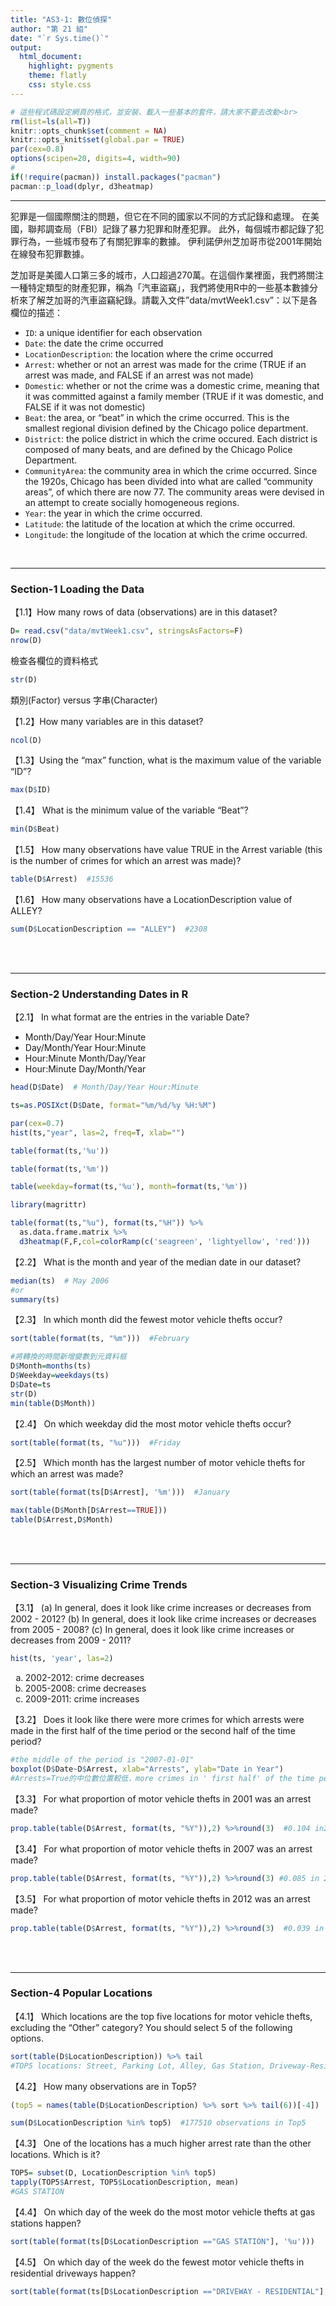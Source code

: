 ```yaml
---
title: "AS3-1: 數位偵探"
author: "第 21 組"
date: "`r Sys.time()`"
output: 
  html_document:
    highlight: pygments
    theme: flatly
    css: style.css
---
```


```r
# 這些程式碼設定網頁的格式，並安裝、載入一些基本的套件，請大家不要去改動<br>
rm(list=ls(all=T))
knitr::opts_chunk$set(comment = NA)
knitr::opts_knit$set(global.par = TRUE)
par(cex=0.8)
options(scipen=20, digits=4, width=90)
#
if(!require(pacman)) install.packages("pacman")
pacman::p_load(dplyr, d3heatmap)
```
<hr>

犯罪是一個國際關注的問題，但它在不同的國家以不同的方式記錄和處理。 在美國，聯邦調查局（FBI）記錄了暴力犯罪和財產犯罪。 此外，每個城市都記錄了犯罪行為，一些城市發布了有關犯罪率的數據。 伊利諾伊州芝加哥市從2001年開始在線發布犯罪數據。

芝加哥是美國人口第三多的城市，人口超過270萬。在這個作業裡面，我們將關注一種特定類型的財產犯罪，稱為「汽車盜竊」，我們將使用R中的一些基本數據分析來了解芝加哥的汽車盜竊紀錄。請載入文件"data/mvtWeek1.csv"：以下是各欄位的描述：

+ `ID`: a unique identifier for each observation
+ `Date`: the date the crime occurred
+ `LocationDescription`: the location where the crime occurred
+ `Arrest`: whether or not an arrest was made for the crime (TRUE if an arrest was made, and FALSE if an arrest was not made)
+ `Domestic`: whether or not the crime was a domestic crime, meaning that it was committed against a family member (TRUE if it was domestic, and FALSE if it was not domestic)
+ `Beat`: the area, or "beat" in which the crime occurred. This is the smallest regional division defined by the Chicago police department.
+ `District`: the police district in which the crime occured. Each district is composed of many beats, and are defined by the Chicago Police Department.
+ `CommunityArea`: the community area in which the crime occurred. Since the 1920s, Chicago has been divided into what are called "community areas", of which there are now 77. The community areas were devised in an attempt to create socially homogeneous regions.
+ `Year`: the year in which the crime occurred.
+ `Latitude`: the latitude of the location at which the crime occurred.
+ `Longitude`: the longitude of the location at which the crime occurred.

<br>

- - -

###  Section-1 Loading the Data

【1.1】How many rows of data (observations) are in this dataset?
```r
D= read.csv("data/mvtWeek1.csv", stringsAsFactors=F)
nrow(D)
```

檢查各欄位的資料格式
```r
str(D)
```

類別(Factor) versus 字串(Character)

【1.2】How many variables are in this dataset?
```r
ncol(D)
```


【1.3】Using the "max" function, what is the maximum value of the variable "ID"?
```r
max(D$ID)
```


【1.4】 What is the minimum value of the variable "Beat"?
```r
min(D$Beat)
```


【1.5】 How many observations have value TRUE in the Arrest variable (this is the number of crimes for which an arrest was made)?
```r
table(D$Arrest)  #15536
```

【1.6】 How many observations have a LocationDescription value of ALLEY?
```r
sum(D$LocationDescription == "ALLEY")  #2308
```


<br><br>

- - -

### Section-2 Understanding Dates in R

【2.1】 In what format are the entries in the variable Date?

+ Month/Day/Year Hour:Minute
+ Day/Month/Year Hour:Minute
+ Hour:Minute Month/Day/Year
+ Hour:Minute Day/Month/Year

```r
head(D$Date)  # Month/Day/Year Hour:Minute
```

```r
ts=as.POSIXct(D$Date, format="%m/%d/%y %H:%M")
```

```r
par(cex=0.7)
hist(ts,"year", las=2, freq=T, xlab="")
```

```r
table(format(ts,'%u'))
```

```r
table(format(ts,'%m'))
```

```r
table(weekday=format(ts,'%u'), month=format(ts,'%m'))
```

```r
library(magrittr)
```

```r
table(format(ts,"%u"), format(ts,"%H")) %>%
  as.data.frame.matrix %>%
  d3heatmap(F,F,col=colorRamp(c('seagreen', 'lightyellow', 'red')))
```



【2.2】 What is the month and year of the median date in our dataset? 
```r
median(ts)  # May 2006
#or
summary(ts)
```

【2.3】 In which month did the fewest motor vehicle thefts occur?
```r
sort(table(format(ts, "%m")))  #February
```

```r
#將轉換的時間新增變數到元資料框
D$Month=months(ts)
D$Weekday=weekdays(ts)
D$Date=ts
str(D)
min(table(D$Month))
```

【2.4】 On which weekday did the most motor vehicle thefts occur?
```r
sort(table(format(ts, "%u")))  #Friday
```

【2.5】 Which month has the largest number of motor vehicle thefts for which an arrest was made?
```r
sort(table(format(ts[D$Arrest], '%m')))  #January
```

```r
max(table(D$Month[D$Arrest==TRUE]))
table(D$Arrest,D$Month)
```


<br><br>

- - -

### Section-3 Visualizing Crime Trends

【3.1】 (a) In general, does it look like crime increases or decreases from 2002 - 2012? (b) In general, does it look like crime increases or decreases from 2005 - 2008? (c) In general, does it look like crime increases or decreases from 2009 - 2011?
```r
hist(ts, 'year', las=2)
```

(a) 2002-2012: crime decreases
(b) 2005-2008: crime decreases
(c) 2009-2011: crime increases

【3.2】 Does it look like there were more crimes for which arrests were made in the first half of the time period or the second half of the time period?
```r
#the middle of the period is "2007-01-01"
boxplot(D$Date~D$Arrest, xlab="Arrests", ylab="Date in Year") 
#Arrests=True的中位數位置較低，more crimes in ' first half' of the time period
```

【3.3】 For what proportion of motor vehicle thefts in 2001 was an arrest made?
```r
prop.table(table(D$Arrest, format(ts, "%Y")),2) %>%round(3)  #0.104 in2001
```

【3.4】 For what proportion of motor vehicle thefts in 2007 was an arrest made?
```r
prop.table(table(D$Arrest, format(ts, "%Y")),2) %>%round(3) #0.085 in 2007
```

【3.5】 For what proportion of motor vehicle thefts in 2012 was an arrest made?
```r
prop.table(table(D$Arrest, format(ts, "%Y")),2) %>%round(3)  #0.039 in 2012
```

<br><br>

- - -

### Section-4 Popular Locations

【4.1】 Which locations are the top five locations for motor vehicle thefts, excluding the "Other" category? You should select 5 of the following options.

```r
sort(table(D$LocationDescription)) %>% tail
#TOP5 locations: Street, Parking Lot, Alley, Gas Station, Driveway-Residential
```

【4.2】 How many observations are in Top5?
```r
(top5 = names(table(D$LocationDescription) %>% sort %>% tail(6))[-4])
```

```r
sum(D$LocationDescription %in% top5)  #177510 observations in Top5
```


【4.3】 One of the locations has a much higher arrest rate than the other locations. Which is it? 
```r
TOP5= subset(D, LocationDescription %in% top5)
tapply(TOP5$Arrest, TOP5$LocationDescription, mean)
#GAS STATION
```

【4.4】 On which day of the week do the most motor vehicle thefts at gas stations happen?
```r
sort(table(format(ts[D$LocationDescription =="GAS STATION"], '%u')))   #Saturday
```

【4.5】 On which day of the week do the fewest motor vehicle thefts in residential driveways happen?
```r
sort(table(format(ts[D$LocationDescription =="DRIVEWAY - RESIDENTIAL"], '%u')))  #Saturday
```


<br><br><br>


